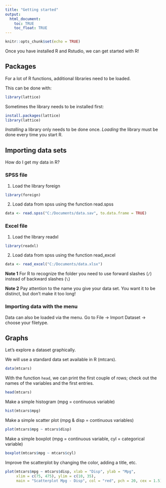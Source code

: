 ```yaml
---
title: "Getting started"
output: 
  html_document:
    toc: TRUE
    toc_float: TRUE
---
```


```r
knitr::opts_chunk$set(echo = TRUE)
```
Once you have installed R and Rstudio, we can get started with R!

## Packages

For a lot of R functions, additional libraries need to be loaded.

This can be done with:

```r
library(lattice)
```

Sometimes the library needs to be installed first:

```r
install.packages(lattice)
library(lattice)
```

*Installing* a library only needs to be done once. *Loading* the library must be done every time you start R. 



## Importing data sets

How do I get my data in R?

### SPSS file

1) Load the library foreign
```r
library(foreign)
```

2) Load data from spss using the function read.spss
```r
data <- read.spss("C:/Documents/data.sav", to.data.frame = TRUE)
```

### Excel file

1) Load the library readxl
```r
library(readxl)
```

2) Load data from spss using the function read_excel
```r
data <- read_excel("C:/Documents/data.xlsx")
```


**Note 1** For R to recognize the folder you need to use forward slashes (`/`) instead of backward slashes (`\`)

**Note 2** Pay attention to the name you give your data set. You want it to be distinct, but don't make it too long!


### Importing data with the menu
Data can also be loaded via the menu. Go to File -> Import Dataset -> choose your filetype.



## Graphs
Let's explore a dataset graphically.

We will use a standard data set available in R (mtcars).
```r
data(mtcars)
```

With the function `head`, we can print the first couple of rows; check out the names of the variables and the first entries.

```r
head(mtcars)
```

Make a simple histogram (mpg = continuous variable)

```r
hist(mtcars$mpg)
```

Make a simple scatter plot (mpg & disp = continuous variables)
```r
plot(mtcars$mpg ~ mtcars$disp)
```

Make a simple boxplot (mpg = continuous variable, cyl = categorical variable)
```r
boxplot(mtcars$mpg ~ mtcars$cyl)
```


Improve the scatterplot by changing the color, adding a title, etc. 

```r
plot(mtcars$mpg ~ mtcars$disp, xlab = "Disp", ylab = "Mpg", 
     xlim = c(75, 475), ylim = c(10, 35),
     main = "Scatterplot Mpg - Disp", col = "red", pch = 20, cex = 1.5)
```